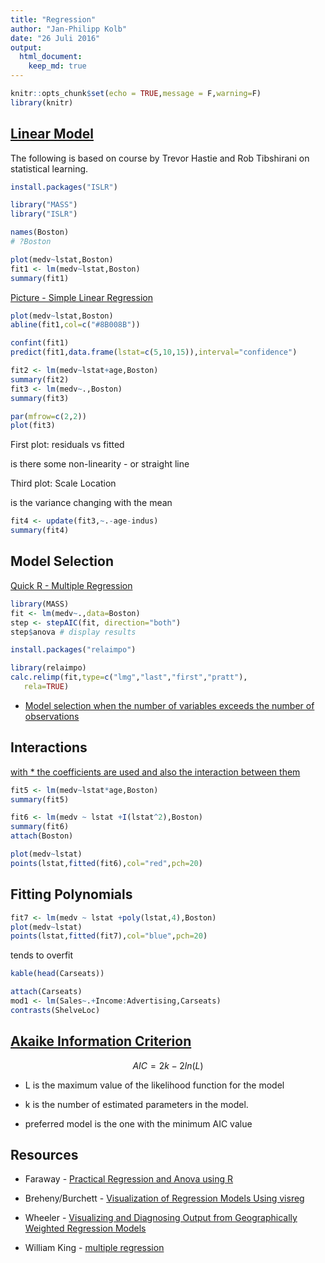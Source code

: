 ```yaml
---
title: "Regression"
author: "Jan-Philipp Kolb"
date: "26 Juli 2016"
output:
  html_document:
    keep_md: true
---
```


```r
knitr::opts_chunk$set(echo = TRUE,message = F,warning=F)
library(knitr)
```

## [Linear Model](https://www.youtube.com/watch?v=5ONFqIk3RFg)

The following is based on course by Trevor Hastie and Rob Tibshirani on statistical learning.  

```r
install.packages("ISLR")
```

```r
library("MASS")
library("ISLR")
```

```r
names(Boston)
# ?Boston
```

```r
plot(medv~lstat,Boston)
fit1 <- lm(medv~lstat,Boston)
summary(fit1)
```

[Picture - Simple Linear Regression](http://i0.wp.com/3.bp.blogspot.com/-M-eh1oV6NT0/Vn4nPWRl-LI/AAAAAAAAAbA/qiLz64Ky2Zw/s320/regression.png?resize=350%2C200)


```r
plot(medv~lstat,Boston)
abline(fit1,col=c("#8B008B"))
```

```r
confint(fit1)
predict(fit1,data.frame(lstat=c(5,10,15)),interval="confidence")
```

```r
fit2 <- lm(medv~lstat+age,Boston)
summary(fit2)
fit3 <- lm(medv~.,Boston)
summary(fit3)
```

```r
par(mfrow=c(2,2))
plot(fit3)
```

First plot: residuals vs fitted

is there some non-linearity - or straight line

Third plot: Scale Location

is the variance changing with the mean

```r
fit4 <- update(fit3,~.-age-indus)
summary(fit4)
```

## Model Selection

[Quick R - Multiple Regression](http://www.statmethods.net/stats/regression.html)

```r
library(MASS)
fit <- lm(medv~.,data=Boston)
step <- stepAIC(fit, direction="both")
step$anova # display results 
```

```r
install.packages("relaimpo")
```



```r
library(relaimpo)
calc.relimp(fit,type=c("lmg","last","first","pratt"),
   rela=TRUE)
```


- [Model selection when the number of variables exceeds the number of observations](https://web.stanford.edu/~vcs/thesis.pdf)


## Interactions

[with * the coefficients are used and also the interaction between them](http://www.gardenersown.co.uk/education/lectures/r/regression.htm)


```r
fit5 <- lm(medv~lstat*age,Boston)
summary(fit5)
```

```r
fit6 <- lm(medv ~ lstat +I(lstat^2),Boston)
summary(fit6)
attach(Boston)

plot(medv~lstat)
points(lstat,fitted(fit6),col="red",pch=20)

```

## Fitting Polynomials

```r
fit7 <- lm(medv ~ lstat +poly(lstat,4),Boston)
plot(medv~lstat)
points(lstat,fitted(fit7),col="blue",pch=20)
```

tends to overfit

```r
kable(head(Carseats))
```

```r
attach(Carseats)
mod1 <- lm(Sales~.+Income:Advertising,Carseats)
contrasts(ShelveLoc)
```

## [Akaike Information Criterion](https://en.wikipedia.org/wiki/Akaike_information_criterion)

$$ AIC=2k - 2ln(L) $$ 

- L is the maximum value of the likelihood function for the model

- k is the number of estimated parameters in the model.

- preferred model is the one with the minimum AIC value

## Resources

- Faraway - [Practical Regression and Anova using R](https://cran.r-project.org/doc/contrib/Faraway-PRA.pdf)

- Breheny/Burchett - [Visualization of Regression Models Using visreg](http://myweb.uiowa.edu/pbreheny/publications/visreg.pdf)

- Wheeler - [Visualizing and Diagnosing Output from Geographically Weighted Regression Models](https://www.sph.emory.edu/departments/bios/documents/techdocs/2008/Tech_Report_08-02.pdf)

- William King - [multiple regression](https://ww2.coastal.edu/kingw/statistics/R-tutorials/multregr.html)